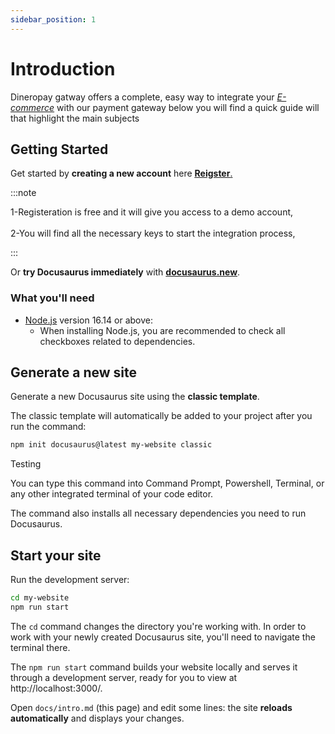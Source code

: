 ```yaml
---
sidebar_position: 1
---
```


# Introduction 

Dineropay gatway offers a complete, easy way to integrate your <u>_E-commerce_</u> with our payment gateway 
below you will find a quick guide will that highlight the main subjects

## Getting Started 

Get started by **creating a new account** here <u>**[Reigster](https://dineropay.com)**.</u>

:::note

1-Registeration is free and it will give you access to a demo account,<br></br>
2-You will find all the necessary keys to start the integration process,

:::


Or **try Docusaurus immediately** with **[docusaurus.new](https://docusaurus.new)**.

### What you'll need

- [Node.js](https://nodejs.org/en/download/) version 16.14 or above:
  - When installing Node.js, you are recommended to check all checkboxes related to dependencies.

## Generate a new site

Generate a new Docusaurus site using the **classic template**.

The classic template will automatically be added to your project after you run the command:

```bash
npm init docusaurus@latest my-website classic
```
<highlight color='red'>Testing</highlight>

You can type this command into Command Prompt, Powershell, Terminal, or any other integrated terminal of your code editor.

The command also installs all necessary dependencies you need to run Docusaurus.

## Start your site

Run the development server:

```bash
cd my-website
npm run start
```

The `cd` command changes the directory you're working with. In order to work with your newly created Docusaurus site, you'll need to navigate the terminal there.

The `npm run start` command builds your website locally and serves it through a development server, ready for you to view at http://localhost:3000/.

Open `docs/intro.md` (this page) and edit some lines: the site **reloads automatically** and displays your changes.
